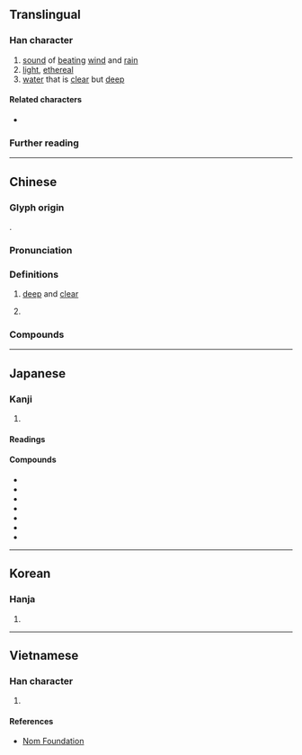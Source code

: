 {{also|潇}}
{{character info/new}}
==Translingual==

===Han character===
{{Han char|rn=85|rad=水|as=16|sn=19|four=34127|canj=ETLX|ids=⿰氵蕭}}

# [[sound]] of [[beat]]ing [[wind]] and [[rain]]
# [[light]], [[ethereal]]
# [[water]] that is [[clear]] but [[deep]]

====Related characters====
* {{l|mul|潇}} {{q|[[Simplified Chinese]]}}

===Further reading===
{{Han ref|kx=0660.080|dkj=18660|dj=1070.020|hdz=31782.020|uh=701F}}

----

==Chinese==
{{zh-forms|s=潇|alt=𤂣}}

===Glyph origin===
{{Han etym}}
{{Han compound|水|蕭|ls=psc|c1=s|c2=p|t1=water}}.

===Pronunciation===
{{zh-pron
|m=xiāo
|c=siu1
|mn=siau
|mn-t=siao1/siou1
|mn-t_note=siao1 - Shantou; siou1 - Chaozhou
|mc=
|oc=y
|cat=a,pn
}}

===Definitions===
{{zh-hanzi}}

# {{lb|zh|of [[water]]}} [[deep]] and [[clear]]
# {{zh-div|水}} {{place|zh|t={{w|Xiao River}}|river|p/Hunan|c/China}}

===Compounds===
{{zh-der|瀟水|瀟湘|瀟湘八景|瀟湘雨|瀟瀟|瀟瀟淅淅|瀟瀟颯颯|瀟灑|瀟灑自若|瀟灑風流|風姿瀟灑|風流瀟灑|洒洒瀟瀟|瀟散|瀟條|瀟森|瀟然|瀟爽|瀟瑟|瀟疏|瀟颯|瀟颾|灑灑瀟瀟|風流瀟洒|風瀟雨晦}}

----

==Japanese==

===Kanji===
{{ja-kanji|grade=|rs=水16}}

# {{rfdef|ja|sort=水16}}

====Readings====
{{ja-readings
|goon=しち
|kanon=しつ
|on=しょう
|kun=きよし
}}

====Compounds====
{{der-top|Compounds with 瀟}}
* {{ja-r|瀟洒|しょうしゃ}}
* {{ja-r|瀟灑|しょうしゃ}}
* {{ja-r|瀟瀟|しょうしょう}}
* {{ja-r|瀟湘|しょうしょう}}
* {{ja-r|瀟湘君|しょうしょうくん}}
* {{ja-r|瀟湘八景|しょうしょうはっけい}}
* {{ja-r|瀟湘八景図|しょうしょうはっけいず}}
{{der-bottom}}

----

==Korean==

===Hanja===
{{ko-hanja|소}}

# {{rfdef|ko|sort=水16}}

----

==Vietnamese==

===Han character===
{{vi-readings|rs=水16|reading=tiêu}}

# {{rfdef|vi|sort=水16}}

====References====
*[http://nomfoundation.org/common/nom_details.php?codepoint=701f Nom Foundation]